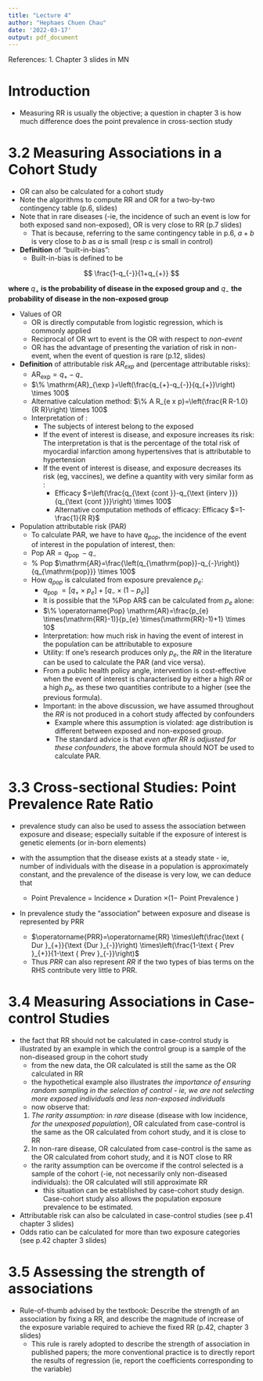```yaml
---
title: "Lecture 4"
author: "Hephaes Chuen Chau"
date: '2022-03-17'
output: pdf_document
---
```


References: 1. Chapter 3 slides in MN

# Introduction

-   Measuring RR is usually the objective; a question in chapter 3 is how much difference does the point prevalence in cross-section study

# 3.2 Measuring Associations in a Cohort Study

-   OR can also be calculated for a cohort study
-   Note the algorithms to compute RR and OR for a two-by-two contingency table (p.6, slides)
-   Note that in rare diseases (-ie, the incidence of such an event is low for both exposed sand non-exposed), OR is very close to RR (p.7 slides)
    -   That is because, referring to the same contingency table in p.6, $a+b$ is very close to $b$ as $a$ is small (resp $c$ is small in control)
-   **Definition** of "built-in-bias":
    -   Built-in-bias is defined to be

$$ \frac{1-q_{-}}{1+q_{+}} $$

**where** $q_{+}$ **is the probability of disease in the exposed group and** $q_{-}$ **the probability of disease in the non-exposed group**

-   Values of OR
    -   OR is directly computable from logistic regression, which is commonly applied
    -   Reciprocal of OR wrt to event is the OR with respect to *non-event*
    -   OR has the advantage of presenting the variation of risk in non-event, when the event of question is rare (p.12, slides)
-   **Definition** of attributable risk $AR_{exp}$ and $%AR_{exp}$ (percentage attributable risks):
    -   $\mathrm{AR}_{\exp }=q_{+}-q_{-}$
    -   $\% \mathrm{AR}_{\exp }=\left(\frac{q_{+}-q_{-}}{q_{+}}\right) \times 100$
    -   Alternative calculation method: $\% A R_{e x p}=\left(\frac{R R-1.0}{R R}\right) \times 100$
    -   Interpretation of $%AR$:
        -   The subjects of interest belong to the exposed
        -   If the event of interest is disease, and exposure increases its risk: The interpretation is that $%AR$ is the percentage of the total risk of myocardial infarction among hypertensives that is attributable to hypertension
        -   If the event of interest is disease, and exposure decreases its risk (eg, vaccines), we define a quantity with very similar form as $%AR_{exp}$:
            -   Efficacy $=\left(\frac{q_{\text {cont }}-q_{\text {interv }}}{q_{\text {cont }}}\right) \times 100$
            -   Alternative computation methods of efficacy: Efficacy $=1-\frac{1}{R R}$
-   Population attributable risk (PAR)
    -   To calculate PAR, we have to have $q_{pop}$, the incidence of the event of interest in the population of interest, then:
    -   Pop $\mathrm{AR}=q_{\text {pop }}-q_{-}$
    -   $\%$ Pop $\mathrm{AR}=\frac{\left(q_{\mathrm{pop}}-q_{-}\right)}{q_{\mathrm{pop}}} \times 100$
    -   How $q_{pop}$ is calculated from exposure prevalence $p_{e}$:
        -   $q_{\text {pop }}=\left[q_{+} \times p_{e}\right]+\left[q_{-} \times\left(1-p_{e}\right)\right]$
        -   It is possible that the %Pop AR\$ can be calculated from $p_{e}$ alone:
        -   $\% \operatorname{Pop} \mathrm{AR}=\frac{p_{e} \times(\mathrm{RR}-1)}{p_{e} \times(\mathrm{RR}-1)+1} \times 10$
        -   Interpretation: how much risk in having the event of interest in the population can be attributable to exposure
        - Utility: If one's research produces only $p_{e}$, the $RR$ in the literature can be used to calculate the PAR (and vice versa).
        - From a public health policy angle, intervention is cost-effective when the event of interest is characterised by either a high $RR$ or a high $p_{e}$, as these two quantities contribute to a higher $%PAR$ (see the previous formula). 
        - Important: in the above discussion, we have assumed throughout the $RR$ is not produced in a cohort study affected by confounders
          - Example where this assumption is violated: age distribution is different between exposed and non-exposed group. 
          - The standard advice is that *even after RR is adjusted for these confounders*, the above formula should NOT be used to calculate PAR. 
          
# 3.3 Cross-sectional Studies: Point Prevalence Rate Ratio

- prevalence study can also be used to assess the association between exposure and disease; especially suitable if the exposure of interest is genetic elements (or in-born elements)

- with the assumption that the disease exists at a steady state - ie, number of individuals with the disease in a population is approximately constant, and the prevalence of the disease is very low, we can deduce that
  - Point Prevalence $=$ Incidence $\times$ Duration $\times(1-$ Point Prevalence $)$

- In prevalence study the "association" between exposure and disease is represented by PRR
  - $\operatorname{PRR}=\operatorname{RR} \times\left(\frac{\text { Dur }_{+}}{\text {Dur }_{-}}\right) \times\left(\frac{1-\text { Prev }_{+}}{1-\text { Prev }_{-}}\right)$
  - Thus $PRR$ can also represent $RR$ if the two types of bias terms on the RHS contribute very little to PRR.
  
# 3.4 Measuring Associations in Case-control Studies

- the fact that RR should not be calculated in case-control study is illustrated by an example in which the control group is a sample of the non-diseased group in the cohort study 
  - from the new data, the OR calculated is still the same as the OR calculated in RR
  - the hypothetical example also illustrates *the importance of ensuring random sampling in the selection of control - ie, we are not selecting more exposed individuals and less non-exposed individuals *
  - now observe that:
  1. *The rarity assumption:* in *rare* disease (disease with low incidence, *for the unexposed population*), OR calculated from case-control is the same as the OR calculated from cohort study, and it is close to RR
  2. In non-rare disease, OR calculated from case-control is the same as the OR calculated from cohort study, and it is NOT close to RR
  - the rarity assumption can be overcome if the control selected is a sample of the cohort (-ie, not necessarily only non-diseased individuals): the OR calculated will still approximate RR
    - this situation can be established by case-cohort study design. Case-cohort study also allows the population exposure prevalence to be estimated.

- Attributable risk can also be calculated in case-control studies (see p.41 chapter 3 slides)
- Odds ratio can be calculated for more than two exposure categories (see p.42 chapter 3 slides)

# 3.5 Assessing the strength of associations
- Rule-of-thumb advised by the textbook: Describe the strength of an association by fixing a RR, and describe the magnitude of increase of the exposure variable required to achieve the fixed RR (p.42, chapter 3 slides)
  - This rule is rarely adopted to describe the strength of association in published papers; the more conventional practice is to directly report the results of regression (ie, report the coefficients corresponding to the variable)
